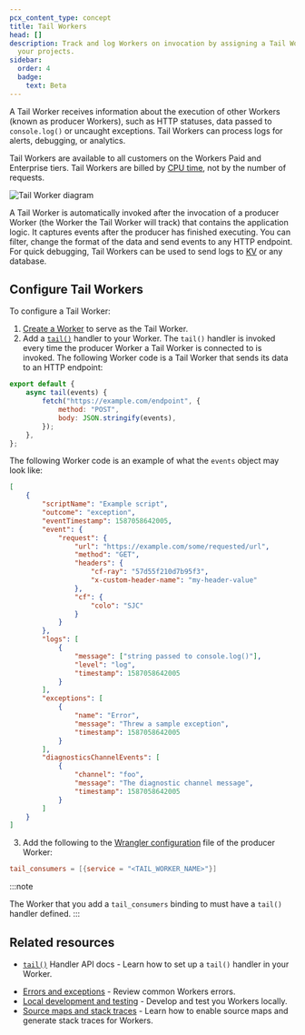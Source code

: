 ```yaml
---
pcx_content_type: concept
title: Tail Workers
head: []
description: Track and log Workers on invocation by assigning a Tail Worker to
  your projects.
sidebar:
  order: 4
  badge:
    text: Beta
---
```


A Tail Worker receives information about the execution of other Workers (known as producer Workers), such as HTTP statuses, data passed to `console.log()` or uncaught exceptions. Tail Workers can process logs for alerts, debugging, or analytics.

Tail Workers are available to all customers on the Workers Paid and Enterprise tiers. Tail Workers are billed by [CPU time](/workers/platform/pricing/#workers), not by the number of requests.

![Tail Worker diagram](~/assets/images/workers/platform/tail-workers.png)

A Tail Worker is automatically invoked after the invocation of a producer Worker (the Worker the Tail Worker will track) that contains the application logic. It captures events after the producer has finished executing. You can filter, change the format of the data and send events to any HTTP endpoint. For quick debugging, Tail Workers can be used to send logs to [KV](/kv/api/) or any database.

## Configure Tail Workers

To configure a Tail Worker:

1. [Create a Worker](/workers/get-started/guide) to serve as the Tail Worker.
2. Add a [`tail()`](/workers/runtime-apis/handlers/tail/) handler to your Worker. The `tail()` handler is invoked every time the producer Worker a Tail Worker is connected to is invoked. The following Worker code is a Tail Worker that sends its data to an HTTP endpoint:

```js
export default {
	async tail(events) {
		fetch("https://example.com/endpoint", {
			method: "POST",
			body: JSON.stringify(events),
		});
	},
};
```

The following Worker code is an example of what the `events` object may look like:

```json
[
	{
		"scriptName": "Example script",
		"outcome": "exception",
		"eventTimestamp": 1587058642005,
		"event": {
			"request": {
				"url": "https://example.com/some/requested/url",
				"method": "GET",
				"headers": {
					"cf-ray": "57d55f210d7b95f3",
					"x-custom-header-name": "my-header-value"
				},
				"cf": {
					"colo": "SJC"
				}
			}
		},
		"logs": [
			{
				"message": ["string passed to console.log()"],
				"level": "log",
				"timestamp": 1587058642005
			}
		],
		"exceptions": [
			{
				"name": "Error",
				"message": "Threw a sample exception",
				"timestamp": 1587058642005
			}
		],
		"diagnosticsChannelEvents": [
			{
				"channel": "foo",
				"message": "The diagnostic channel message",
				"timestamp": 1587058642005
			}
		]
	}
]
```

3. Add the following to the [Wrangler configuration](/workers/wrangler/configuration) file of the producer Worker:


<WranglerConfig>

```toml
tail_consumers = [{service = "<TAIL_WORKER_NAME>"}]
```

</WranglerConfig>

:::note

The Worker that you add a `tail_consumers` binding to must have a `tail()` handler defined.
:::

## Related resources

- [`tail()`](/workers/runtime-apis/handlers/tail/) Handler API docs - Learn how to set up a `tail()` handler in your Worker.

* [Errors and exceptions](/workers/observability/errors/) - Review common Workers errors.
* [Local development and testing](/workers/testing/local-development/) - Develop and test you Workers locally.
* [Source maps and stack traces](/workers/observability/source-maps) - Learn how to enable source maps and generate stack traces for Workers.
